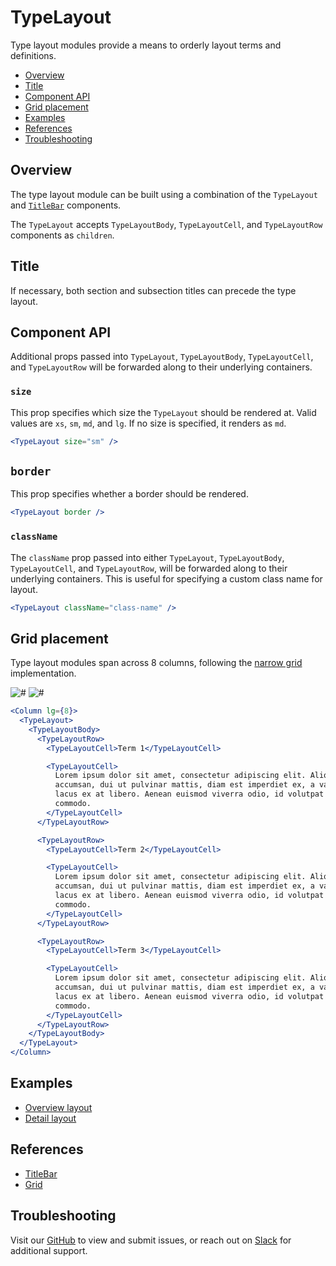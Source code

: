 

# TypeLayout

Type layout modules provide a means to orderly layout terms and definitions.

- [Overview](#overview)
- [Title](#title)
- [Component API](#component-api)
- [Grid placement](#grid-placement)
- [Examples](#examples)
- [References](#references)
- [Troubleshooting](#troubleshooting)

## Overview

The type layout module can be built using a combination of the `TypeLayout` and [`TitleBar`](#references) components.

The `TypeLayout` accepts `TypeLayoutBody`, `TypeLayoutCell`, and `TypeLayoutRow` components as `children`.

<Canvas>
  <Story
    id="patterns-unstable-layout-modules-typelayout--default"
    parameters={parameters}
  />
</Canvas>

## Title

If necessary, both section and subsection titles can precede the type layout.

<Canvas>
  <Story
    id="patterns-unstable-layout-modules-typelayout--title"
    parameters={parameters}
  />
</Canvas>

## Component API

<ArgsTable />

Additional props passed into `TypeLayout`, `TypeLayoutBody`, `TypeLayoutCell`, and `TypeLayoutRow` will be forwarded along to their underlying containers.

### `size`

This prop specifies which size the `TypeLayout` should be rendered at. Valid values are `xs`, `sm`, `md`, and `lg`. If no size is specified, it renders as `md`.

<Canvas withSource="none">
  <Default parameters={parameters} size="sm" />
</Canvas>

```jsx
<TypeLayout size="sm" />
```

## `border`

This prop specifies whether a border should be rendered.

<Canvas withSource="none">
  <Default parameters={parameters} border />
</Canvas>

```jsx
<TypeLayout border />
```

### `className`

The `className` prop passed into either `TypeLayout`, `TypeLayoutBody`, `TypeLayoutCell`, and `TypeLayoutRow`, will be forwarded along to their underlying containers. This is useful for specifying a custom class name for layout.

```jsx
<TypeLayout className="class-name" />
```

## Grid placement

Type layout modules span across 8 columns, following the [narrow grid](#references) implementation.

<Row>
  <Column>
    <img alt="#" src="#" />
  </Column>

  <Column>
    <img alt="#" src="#" />
  </Column>
</Row>

```jsx
<Column lg={8}>
  <TypeLayout>
    <TypeLayoutBody>
      <TypeLayoutRow>
        <TypeLayoutCell>Term 1</TypeLayoutCell>

        <TypeLayoutCell>
          Lorem ipsum dolor sit amet, consectetur adipiscing elit. Aliquam
          accumsan, dui ut pulvinar mattis, diam est imperdiet ex, a varius
          lacus ex at libero. Aenean euismod viverra odio, id volutpat turpis
          commodo.
        </TypeLayoutCell>
      </TypeLayoutRow>

      <TypeLayoutRow>
        <TypeLayoutCell>Term 2</TypeLayoutCell>

        <TypeLayoutCell>
          Lorem ipsum dolor sit amet, consectetur adipiscing elit. Aliquam
          accumsan, dui ut pulvinar mattis, diam est imperdiet ex, a varius
          lacus ex at libero. Aenean euismod viverra odio, id volutpat turpis
          commodo.
        </TypeLayoutCell>
      </TypeLayoutRow>

      <TypeLayoutRow>
        <TypeLayoutCell>Term 3</TypeLayoutCell>

        <TypeLayoutCell>
          Lorem ipsum dolor sit amet, consectetur adipiscing elit. Aliquam
          accumsan, dui ut pulvinar mattis, diam est imperdiet ex, a varius
          lacus ex at libero. Aenean euismod viverra odio, id volutpat turpis
          commodo.
        </TypeLayoutCell>
      </TypeLayoutRow>
    </TypeLayoutBody>
  </TypeLayout>
</Column>
```

## Examples

- [Overview layout](?path=/story/patterns-unstable-layout-examples-beta--overview)
- [Detail layout](?path=/story/patterns-unstable-layout-examples-beta--detail)

## References

- [TitleBar](?path=/docs/patterns-unstable-layout-modules-titlebar)
- [Grid](https://react.carbondesignsystem.com/?path=/docs/grid--narrow)

## Troubleshooting

Visit our [GitHub](https://github.com/carbon-design-system/ibm-security) to view and submit issues, or reach out on [Slack](https://app.slack.com/client/T1V6D3RT7/CRV39QKP0) for additional support.
